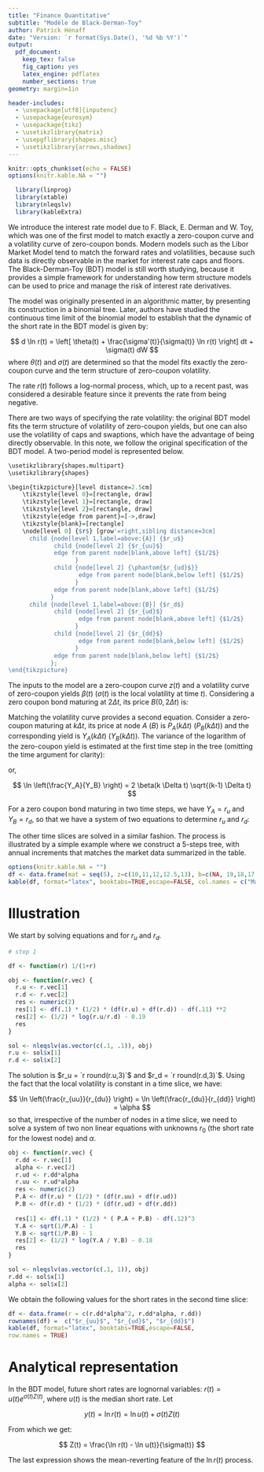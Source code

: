 ```yaml
---
title: "Finance Quantitative"
subtitle: "Modèle de Black-Derman-Toy"
author: Patrick Hénaff
date: "Version: `r format(Sys.Date(), '%d %b %Y')`"
output:
  pdf_document:
    keep_tex: false
    fig_caption: yes
    latex_engine: pdflatex
    number_sections: true
geometry: margin=1in

header-includes:
  - \usepackage[utf8]{inputenc}
  - \usepackage{eurosym}
  - \usepackage{tikz}
  - \usetikzlibrary{matrix}
  - \usepgflibrary{shapes.misc}
  - \usetikzlibrary{arrows,shadows}
---
```


```r
knitr::opts_chunk$set(echo = FALSE)
options(knitr.kable.NA = "")
```

```r
  library(linprog)
  library(xtable)
  library(nleqslv)
  library(kableExtra)
```

We introduce the interest rate model due to F. Black, E. Derman and W. Toy, which was one of the first model to match exactly a zero-coupon curve and a volatility curve of zero-coupon bonds. Modern models such as the Libor Market Model tend to match the forward rates and volatilities, because such data is directly observable in the market for interest rate caps and floors. The Black-Derman-Toy (BDT) model is still worth studying, because it provides a simple framework for understanding how term structure models can be used to price and manage the risk of interest rate derivatives.

The model was originally presented in an algorithmic matter, by presenting its construction in a binomial tree. 
Later, authors have studied the continuous time limit of the binomial model to establish that the dynamic of the short rate in the BDT model is given by:

$$
d  \ln r(t) = \left[ \theta(t) + \frac{\sigma'(t)}{\sigma(t)} \ln r(t) \right] dt + \sigma(t) dW
$$
where $\theta(t)$ and $\sigma(t)$ are determined so that the model fits exactly the zero-coupon curve and the term structure of zero-coupon volatility.

The rate $r(t)$ follows a log-normal process, which, up to a recent past, was considered a desirable feature since it prevents the rate from being negative. 

There are two ways of specifying the rate volatility: the original BDT model fits the term structure of volatility of zero-coupon yields, but one can also use the volatility of caps and swaptions, which have the advantage of being directly observable. In this note, we follow the original specification of the BDT model. A two-period model is represented below.


```r
\usetikzlibrary{shapes.multipart}
\usetikzlibrary{shapes}

\begin{tikzpicture}[level distance=2.5cm]
    \tikzstyle{level 0}=[rectangle, draw]
    \tikzstyle{level 1}=[rectangle, draw]
    \tikzstyle{level 2}=[rectangle, draw]
    \tikzstyle{edge from parent}=[->,draw]
    \tikzstyle{blank}=[rectangle]
    \node[level 0] {$r$} [grow'=right,sibling distance=3cm]
      child {node[level 1,label=above:{A}] {$r_u$}
             child {node[level 2] {$r_{uu}$}
             edge from parent node[blank,above left] {$1/2$}
                   }
             child {node[level 2] {\phantom{$r_{ud}$}}
                    edge from parent node[blank,below left] {$1/2$}
                   }
             edge from parent node[blank,above left] {$1/2$}
            }
      child {node[level 1,label=above:{B}] {$r_d$}
             child {node[level 2] {$r_{ud}$}
                    edge from parent node[blank,above left] {$1/2$}
                   }
             child {node[level 2] {$r_{dd}$}
                    edge from parent node[blank,below left] {$1/2$}
                   }
             edge from parent node[blank,below left] {$1/2$}
            };
\end{tikzpicture}
```


The inputs to the model are a zero-coupon curve $z(t)$ and a volatility curve of zero-coupon yields $\beta(t)$ ($\sigma(t)$ is the local volatility at time $t$). Considering a zero coupon bond maturing at $2\Delta t$, its price $B(0, 2 \Delta t)$ is:

\begin{align}
B(0, 2 \Delta t) &= \frac{1}{(1+z(2 \Delta t))^2} \\
&= \frac{1}{1+r \Delta t} \left[ \frac{1}{2} \frac{1}{1+r_u \Delta t} + \frac{1}{2} \frac{1}{1+r_d \Delta t} \right]
\end{align}

Matching the volatility curve provides a second equation. Consider a zero-coupon maturing at $k\Delta t$, its price at node $A$ ($B$) is $P_A(k\Delta t)$ ($P_B(k\Delta t)$) and the corresponding yield is $Y_A(k \Delta t)$ ($Y_B(k\Delta t)$).
The variance of the logarithm of the zero-coupon yield is estimated at the first time step in the tree (omitting the time argument for clarity):

\begin{align}
V(\ln z(k\Delta t)) &= \frac{1}{2} \left(\ln Y_A\right)^2 + \frac{1}{2} \left(\ln Y_B\right)^2 - \left[ \frac{\ln Y_A + \ln Y_B}{2} \right]^2 \\
&= \left[ \frac{1}{2} (\ln Y_A - \ln Y_B) \right]^2 \\
&= \beta(k \Delta t)^2 (k-1) \Delta t
\end{align}
or,

$$
\ln \left(\frac{Y_A}{Y_B} \right) = 2 \beta(k \Delta t) \sqrt{(k-1) \Delta t}
$$

For a zero coupon bond maturing in two time steps, we have $Y_A = r_u$ and $Y_B = r_d$, so that we have a system of two equations to determine $r_u$ and $r_d$:

\begin{align}
\ln(\frac{r_u}{r_d}) &= 2 \sigma(2\Delta t) \sqrt{ \Delta t} \label{eq:step-10}\\
\frac{1}{(1+z(2 \Delta t))^2} &= \frac{1}{1+r \Delta t} \left[ \frac{1}{2} \frac{1}{1+r_u \Delta t} + \frac{1}{2} \frac{1}{1+r_d \Delta t} \right] \label{eq:step-11}
\end{align}
The other time slices are solved in a similar fashion. The process is illustrated by a simple example where we construct a 5-steps tree, with annual increments that matches the market data summarized in the table.


```r
options(knitr.kable.NA = "")
df <- data.frame(mat = seq(5), z=c(10,11,12,12.5,13), b=c(NA, 19,18,17.5,16))
kable(df, format="latex", booktabs=TRUE,escape=FALSE, col.names = c("Maturity", "$z(t)$", "$\\beta(t)$"))
```


# Illustration

We start by solving equations \ref{eq:step-10} and \ref{eq:step-11} for $r_u$ and $r_d$.

```r

# step 1

df <- function(r) 1/(1+r)

obj <- function(r.vec) {
  r.u <- r.vec[1]
  r.d <- r.vec[2]
  res <- numeric(2)
  res[1] <- df(.1) * (1/2) * (df(r.u) + df(r.d)) - df(.11) **2
  res[2] <- (1/2) * log(r.u/r.d) - 0.19
  res
}

sol <- nleqslv(as.vector(c(.1, .1)), obj)
r.u <- sol$x[1]
r.d <- sol$x[2]
```

The solution is $r_u = `r round(r.u,3)`$ and $r_d = `r round(r.d,3)`$. Using the fact that the local volatility is constant in a time slice, we have:

$$
\ln \left(\frac{r_{uu}}{r_{du}} \right) = \ln \left(\frac{r_{du}}{r_{dd}} \right) = \alpha
$$
so that, irrespective of the number of nodes in a time slice, we need to solve a system of two non linear equations with unknowns $r_0$ (the short rate for the lowest node) and $\alpha$.

```r
obj <- function(r.vec) {
  r.dd <- r.vec[1]
  alpha <- r.vec[2]
  r.ud <- r.dd*alpha
  r.uu <- r.ud*alpha
  res <- numeric(2)
  P.A <- df(r.u) * (1/2) * (df(r.uu) + df(r.ud))
  P.B <- df(r.d) * (1/2) * (df(r.ud) + df(r.dd))
  
  res[1] <- df(.1) * (1/2) * ( P.A + P.B) - df(.12)^3
  Y.A <- sqrt(1/P.A) - 1
  Y.B <- sqrt(1/P.B) - 1
  res[2] <- (1/2) * log(Y.A / Y.B) - 0.18
  res
}

sol <- nleqslv(as.vector(c(.1, 1)), obj)
r.dd <- sol$x[1]
alpha <- sol$x[2]
```

We obtain the following values for the short rates in the second time slice:

```r
df <- data.frame(r = c(r.dd*alpha^2, r.dd*alpha, r.dd))
rownames(df) =  c("$r_{uu}$", "$r_{ud}$", "$r_{dd}$")
kable(df, format="latex", booktabs=TRUE,escape=FALSE,
row.names = TRUE)
```

# Analytical representation

In the BDT model, future short rates are lognornal variables: $r(t) = u(t) e^{\sigma(t) Z(t)}$, where $u(t)$ is the median short rate.
Let

$$
y(t) = \ln r(t) = \ln u(t) + \sigma(t) Z(t)
$$

From which we get:

$$
Z(t) = \frac{\ln r(t) - \ln u(t)}{\sigma(t)}
$$

\begin{align}
dy & = \frac{d \ln u}{dt} dt + \sigma'(t) Z(t) dt + \sigma(t) dZ \\
   & = \frac{d \ln u}{dt} dt + \sigma'(t) \left[ \frac{y - \ln u(t)}{\sigma(t)}\right] dt + \sigma(t) dZ \\
   & = \left[ \frac{d \ln u}{dt} + \frac{\sigma'(t)}{\sigma(t)} \left[ y - \ln u(t)\right] \right] dt + \sigma(t) dZ
\end{align}

The last expression shows the mean-reverting feature of the $\ln r(t)$ process.
